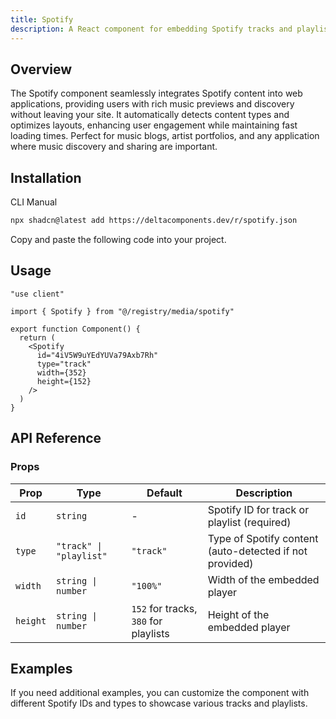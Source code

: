 ```yaml
---
title: Spotify
description: A React component for embedding Spotify tracks and playlists with automatic type detection, loading states, and responsive design.
---
```


<ComponentPreview name="spotify-demo" />

## Overview

The Spotify component seamlessly integrates Spotify content into web applications, providing users with rich music previews and discovery without leaving your site. It automatically detects content types and optimizes layouts, enhancing user engagement while maintaining fast loading times. Perfect for music blogs, artist portfolios, and any application where music discovery and sharing are important.

## Installation

<Tabs defaultValue="cli">

<TabsList>
  <TabsTrigger value="cli">CLI</TabsTrigger>
  <TabsTrigger value="manual">Manual</TabsTrigger>
</TabsList>

<TabsContent value="cli">

```bash
npx shadcn@latest add https://deltacomponents.dev/r/spotify.json
```

</TabsContent>

<TabsContent value="manual">

<Steps>

<Step>Copy and paste the following code into your project.</Step>

<ComponentSource name="spotify" />

</Steps>

</TabsContent>

</Tabs>

## Usage

```tsx
"use client"

import { Spotify } from "@/registry/media/spotify"

export function Component() {
  return (
    <Spotify
      id="4iV5W9uYEdYUVa79Axb7Rh"
      type="track"
      width={352}
      height={152}
    />
  )
}
```

## API Reference

### Props

<div className="overflow-x-auto">

| Prop     | Type                    | Default                               | Description                                             |
| -------- | ----------------------- | ------------------------------------- | ------------------------------------------------------- |
| `id`     | `string`                | -                                     | Spotify ID for track or playlist (required)             |
| `type`   | `"track" \| "playlist"` | `"track"`                             | Type of Spotify content (auto-detected if not provided) |
| `width`  | `string \| number`      | `"100%"`                              | Width of the embedded player                            |
| `height` | `string \| number`      | `152` for tracks, `380` for playlists | Height of the embedded player                           |

</div>

## Examples

If you need additional examples, you can customize the component with different Spotify IDs and types to showcase various tracks and playlists.
